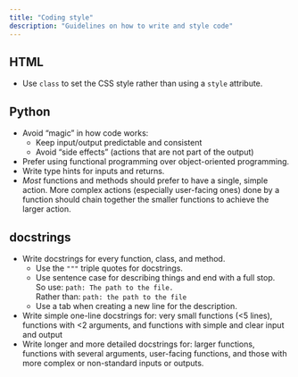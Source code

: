 ```yaml
---
title: "Coding style"
description: "Guidelines on how to write and style code"
---
```


## HTML

-   Use `class` to set the CSS style rather than using a `style`
    attribute.

## Python

-   Avoid "magic" in how code works:
    -   Keep input/output predictable and consistent
    -   Avoid "side effects" (actions that are not part of the output)
-   Prefer using functional programming over object-oriented
    programming.
-   Write type hints for inputs and returns.
-   *Most* functions and methods should prefer to have a single, simple
    action. More complex actions (especially user-facing ones) done by a
    function should chain together the smaller functions to achieve the
    larger action.

## docstrings

-   Write docstrings for every function, class, and method.
    -   Use the `"""` triple quotes for docstrings.
    -   Use sentence case for describing things and end with a full stop.  
        So use:  `path: The path to the file.`  
        Rather than:  `path: the path to the file`
    -   Use a tab when creating a new line for the description.
-   Write simple one-line docstrings for: very small functions (\<5
    lines), functions with \<2 arguments, and functions with simple
    and clear input and output
-   Write longer and more detailed docstrings for: larger functions,
    functions with several arguments, user-facing functions, and
    those with more complex or non-standard inputs or outputs.
